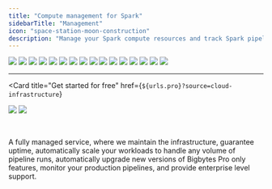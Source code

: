 ```yaml
---
title: "Compute management for Spark"
sidebarTitle: "Management"
icon: "space-station-moon-construction"
description: "Manage your Spark compute resources and track Spark pipeline execution metrics."
---
```



<ProOnly source="compute-management" />

<Steps>
  <Step title="Setup"><Frame><img src="https://github.com/digitranslab/assets/blob/main/pro/features/compute/management/setup.png?raw=true" /></Frame></Step>
  <Step title="Resources"><Frame><img src="https://github.com/digitranslab/assets/blob/main/pro/features/compute/management/resources.png?raw=true" /></Frame></Step>
  <Step title="Clusters"><Frame><img src="https://github.com/digitranslab/assets/blob/main/pro/features/compute/management/clusters.png?raw=true" /></Frame></Step>
  <Step title="Manage"><Frame><img src="https://github.com/digitranslab/assets/blob/main/pro/features/compute/management/clusters-detail.png?raw=true" /></Frame></Step>
  <Step title="Monitoring"><Frame><img src="https://github.com/digitranslab/assets/blob/main/pro/features/compute/management/monitoring-jobs-stages-detail.png?raw=true" /></Frame></Step>
  <Step title="Monitoring jobs"><Frame><img src="https://github.com/digitranslab/assets/blob/main/pro/features/compute/management/monitoring-jobs.png?raw=true" /></Frame></Step>
  <Step title="Monitor job stages"><Frame><img src="https://github.com/digitranslab/assets/blob/main/pro/features/compute/management/monitoring-stages.png?raw=true" /></Frame></Step>
  <Step title="Monitoring job stage tasks"><Frame><img src="https://github.com/digitranslab/assets/blob/main/pro/features/compute/management/monitoring-jobs-detail.png?raw=true" /></Frame></Step>
  <Step title="Monitor SQL execution"><Frame><img src="https://github.com/digitranslab/assets/blob/main/pro/features/compute/management/monitoring-sql.png?raw=true" /></Frame></Step>
  <Step title="System"><Frame><img src="https://github.com/digitranslab/assets/blob/main/pro/features/compute/management/monitoring-system.png?raw=true" /></Frame></Step>
  <Step title="Authenticate"><Frame><img src="https://github.com/digitranslab/assets/blob/main/pro/features/compute/management/ssh-tunnel.png?raw=true" /></Frame></Step>
  <Step title="Connect to remote cluster"><Frame><img src="https://github.com/digitranslab/assets/blob/main/pro/features/compute/management/pipeline-subheader.png?raw=true" /></Frame></Step>
  <Step title="Monitor block execution"><Frame><img src="https://github.com/digitranslab/assets/blob/main/pro/features/compute/management/block-tabs.png?raw=true" /></Frame></Step>
  <Step title="Block execution jobs"><Frame><img src="https://github.com/digitranslab/assets/blob/main/pro/features/compute/management/block-jobs.png?raw=true" /></Frame></Step>
  <Step title="Block execution stages and tasks"><Frame><img src="https://github.com/digitranslab/assets/blob/main/pro/features/compute/management/block-stages.png?raw=true" /></Frame></Step>
  <Step title="Block execution SQL"><Frame><img src="https://github.com/digitranslab/assets/blob/main/pro/features/compute/management/block-sql.png?raw=true" /></Frame></Step>
</Steps>

---

<Card
  title="Get started for free"
  href={`${urls.pro}?source=cloud-infrastructure`}
>
  <img
    src="https://github.com/digitranslab/assets/blob/main/pro/banner-light.png?raw=true"
    className="hidden dark:block"
    noZoom
  />
  <img
    src="https://github.com/digitranslab/assets/blob/main/pro/banner-dark.png?raw=true"
    className="block dark:hidden"
    noZoom
  />

  <br />

  A fully managed service, where we maintain the infrastructure, guarantee uptime,
  automatically scale your workloads to handle any volume of pipeline runs,
  automatically upgrade new versions of Bigbytes Pro only features,
  monitor your production pipelines, and provide enterprise level support.
</Card>

